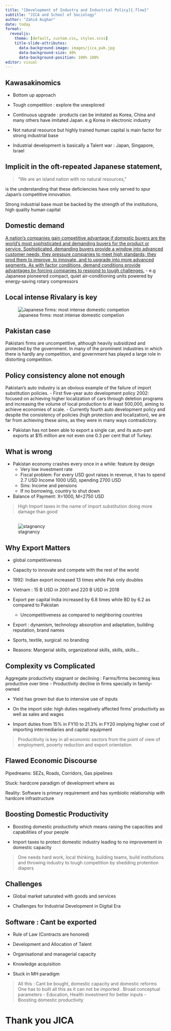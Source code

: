 ---
title: "[Development of Industry and Industrial Policy]{.flow}"
subtitle: "JICA and School of Sociology"
author: "Zahid Asghar"
date: today
format:
  revealjs: 
    theme: [default, custom.css, styles.scss]
    title-slide-attributes:
      data-background-image: images/jica_pak.jpg
      data-background-size: 40%
      data-background-position: 100% 100%
editor: visual
---


## [Kawasakinomics]{.flow} 

-   Bottom up approach 
-   Tough competition : explore the unexplored 
-   Continuous upgrade : products can be imitated as Korea, China and many others have imitated Japan. e.g Korea in electronic industry

-   Not natural resource but highly trained human capital is main factor for strong industrial base

-   Industrial development is basically a Talent war :  Japan, Singapore, Israel

## Implicit in the oft-repeated Japanese statement, 
>“We are an island nation with no natural resources,”  

is the understanding that these deficiencies have only served to spur Japan’s competitive innovation.

Strong industrial base must be backed by the strength of the institutions, high quality human capital 

## Domestic demand
[A nation’s companies gain competitive advantage if domestic buyers are the world’s most sophisticated and demanding buyers for the product or service. Sophisticated, demanding buyers provide a window into advanced customer needs; they pressure companies to meet high standards; they prod them to improve, to innovate, and to upgrade into more advanced segments. As with factor conditions, demand conditions provide advantages by forcing companies to respond to tough challenges.](https://hbr.org/1990/03/the-competitive-advantage-of-nations) 
-  e.g  Japanese pioneered compact, quiet air-conditioning units powered by energy-saving rotary compressors


## Local intense Rivalary is key

![Japanese firms: most intense domestic competion](images/japan_rivalary.png){.r-stretch}

## Pakistan case

Pakistani firms are uncompetitive, although heavily subsidized and protected by the government. In many of the prominent industries in which there is hardly any competition, and government has played a large role in distorting competition.


## Policy consistency alone not enough

Pakistan’s auto industry is an obvious example of the failure of import substitution policies. 
-   First five-year auto development policy 2002: focused on achieving higher localization of cars through deletion programs and increasing the volume of local production to at least 500,000, aiming to achieve economies of scale. 
-   Currently fourth auto development policy and despite the consistency of policies (high protection and localization), we are far from achieving these aims, as they were in many ways contradictory. 

-   Pakistan has not been able to export a single car, and its auto-part exports at $15 million are not even one 0.3 per cent that of Turkey.

## What is wrong

-   Pakistan economy crashes every once in a while: feature by design
    -   Very low investment rate
    -   Fiscal problem: For every USD govt raises in revenue, it has to
        spend 2.7 USD Income 1000 USD, spending 2700 USD
    -   Sins: Income and pensions
    -   If no borrowing, country to shut down
-   Balance of Payment: X=1000, M=2750 USD 

>   High Import taxes in the name of import substitution doing more damage than good


## 

![stagnancy](images/productivity_stagnation.png)



## Why Export Matters

-   global competitiveness

-   Capacity to innovate and compete with the rest of the world

-   1992: Indian export increased 13 times while Pak only doubles

-   Vietnam : 15 B USD in 2001 and 220 B USD in 2018

-   Export per capital India increased by 6.8 times while BD by 6.2 as
    compared to Pakistan

    -   Uncompetitiveness as compared to neighboring countries

-   Export : dynamism, technology absorption and adaptation, building
    reputation, brand names

-   Sports, textile, surgical: no branding


-   Reasons: Mangerial skills, organizational skills, skills, skills...



## Complexity vs Complicated
Aggregate productivity stagnant or declining : Farms/firms becoming less productive over time
-   Productivity decline in firms specially in family-owned  

-   Yield has grown but due to intensive use of inputs 

-   On the import side: high duties negatively affected firms' productivity as well as sales and wages 

-   Import duties  from 15% in FY10 to 21.3% in FY20 implying higher cost of importing intermediaries and capital equipment

> Producitivity is key in all economic sectors from the point of view of employment, poverty reduction and export orientation

## Flawed Economic Discourse

Pipedreams: SEZs, Roads, Corridors, Gas pipelines

Stuck: hardcore paradigm of development where as 

Reality: Software is primary requirement and has symbiotic relationship with hardcore infrastructure



## Boosting Domestic Productivity

- Boosting domestic productivity which means raising the capacities
and capabilities of your people  


- Import taxes to protect domestic industry leading to no improvement in domestic capacity 

> One needs hard work, local thinking, building teams, build institutions and throwing industry to tough competition by shedding protention diapers


## Challenges

-   Global market saturated with goods and services

-   Challenges for Industrial Development in Digital Era 


## Software : Cant be exported

-   Rule of Law (Contracts are honored)

-   Development and Allocation of Talent 

-   Organisational and managerial capacity

-   Knowledge acquisition 

-   Stuck in MH paradigm


>   All this : Cant be bought, domestic capacity and domestic reforms
    One has to built all this as it can not be imported . Broad conceptual parameters - Education, Health investment for
better inputs - Boosting domestic productivity 



# [Thank you JICA]{.flow}{background-color="black" background-image="images/thankyou.webp" background-size="150px" background-repeat="repeat"} 
